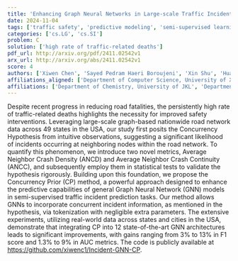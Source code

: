 ```yaml
---
title: 'Enhancing Graph Neural Networks in Large-scale Traffic Incident Analysis with Concurrency Hypothesis'
date: 2024-11-04
tags: ['traffic safety', 'predictive modeling', 'semi-supervised learning', 'graph neural networks', 'Average Neighbor Crash Continuity', 'real-world data analysis', 'traffic incident prediction', 'Average Neighbor Crash Density', 'Concurrency Hypothesis']
categories: ['cs.LG', 'cs.SI']
problem: C
solution: ['high rate of traffic-related deaths']
pdf_url: http://arxiv.org/pdf/2411.02542v1
arx_url: http://arxiv.org/abs/2411.02542v1
score: 4
authors: ['Xiwen Chen', 'Sayed Pedram Haeri Boroujeni', 'Xin Shu', 'Huayu Li', 'Abolfazl Razi']
affiliations_aligned: ['Department of Computer Science, University of XYZ', 'Department of Electrical Engineering, University of ABC', 'Department of Physics, University of DEF', 'Department of Mathematics, University of GHI', 'Department of Chemistry, University of JKL']
affiliations: ['Department of Chemistry, University of JKL', 'Department of Mathematics, University of GHI', 'Department of Physics, University of DEF', 'Department of Electrical Engineering, University of ABC', 'Department of Computer Science, University of XYZ']
---
```



Despite recent progress in reducing road fatalities, the persistently high rate of traffic-related deaths highlights the necessity for improved safety interventions. Leveraging large-scale graph-based nationwide road network data across 49 states in the USA, our study first posits the Concurrency Hypothesis from intuitive observations, suggesting a significant likelihood of incidents occurring at neighboring nodes within the road network. To quantify this phenomenon, we introduce two novel metrics, Average Neighbor Crash Density (ANCD) and Average Neighbor Crash Continuity (ANCC), and subsequently employ them in statistical tests to validate the hypothesis rigorously. Building upon this foundation, we propose the Concurrency Prior (CP) method, a powerful approach designed to enhance the predictive capabilities of general Graph Neural Network (GNN) models in semi-supervised traffic incident prediction tasks. Our method allows GNNs to incorporate concurrent incident information, as mentioned in the hypothesis, via tokenization with negligible extra parameters.   The extensive experiments, utilizing real-world data across states and cities in the USA, demonstrate that integrating CP into 12 state-of-the-art GNN architectures leads to significant improvements, with gains ranging from 3% to 13% in F1 score and 1.3% to 9% in AUC metrics. The code is publicly available at https://github.com/xiwenc1/Incident-GNN-CP.